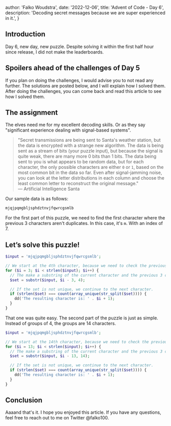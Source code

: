 
  author: 'Falko Woudstra',
  date: '2022-12-06',
  title: 'Advent of Code - Day 6',
  description:
    'Decoding secret messages because we are super experienced in it.',
}


## Introduction

Day 6, new day, new puzzle. Despite solving it within the first half hour since release, I did not make the leaderboards.

## Spoilers ahead of the challenges of Day 5

If you plan on doing the challenges, I would advise you to not read any further. The solutions are posted below, and I will explain how I solved them.
After doing the challenges, you can come back and read this article to see how I solved them.

## The assignment

The elves need me for my excellent decoding skills. Or as they say "significant experience dealing with signal-based systems".

> "Secret transmissions are being sent to Santa's weather station, but the data is encrypted with a strange new algorithm. The data is being sent as a stream of bits (your puzzle input), but because the signal is quite weak, there are many more 0 bits than 1 bits. The data being sent to you is what appears to be random data, but for each character, the only possible characters are either `0` or `1`, based on the most common bit in the data so far. Even after signal-jamming noise, you can look at the letter distributions in each column and choose the least common letter to reconstruct the original message."
> <br /> — Artificial Intelligence Santa

Our sample data is as follows:

```txt
mjqjpqmgbljsphdztnvjfqwrcgsmlb
```

For the first part of this puzzle, we need to find the first character where the previous 3 characters aren't duplicates. In this case, it's `m`.
With an index of 7.

## Let’s solve this puzzle!

```php
$input = 'mjqjpqmgbljsphdztnvjfqwrcgsmlb';

// We start at the 4th character, because we need to check the previous 3 characters.
for ($i = 3; $i < strlen($input); $i++) {
  // The make a substring of the current character and the previous 3 characters.
  $set = substr($input, $i - 3, 4);

  // If the set is not unique, we continue to the next character.
  if (strlen($set) === count(array_unique(str_split($set)))) {
    dd('The resulting character is: ' . $i + 1);
  }
}
```

That one was quite easy. The second part of the puzzle is just as simple.
Instead of groups of 4, the groups are 14 characters.

```php
$input = 'mjqjpqmgbljsphdztnvjfqwrcgsmlb';

// We start at the 14th character, because we need to check the previous 13 characters.
for ($i = 13; $i < strlen($input); $i++) {
  // The make a substring of the current character and the previous 3 characters.
  $set = substr($input, $i - 13, 14);

  // If the set is not unique, we continue to the next character.
  if (strlen($set) === count(array_unique(str_split($set)))) {
    dd('The resulting character is: ' . $i + 1);
  }
}
```

## Conclusion

Aaaand that's it. I hope you enjoyed this article. If you have any questions, feel free to reach out to me on Twitter @falko100.
